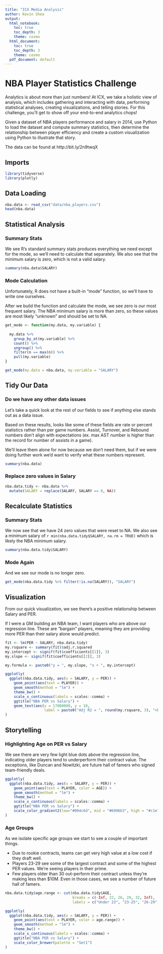 ```yaml
---
title: "ICX Media Analysis"
author: Kevin Shea
output:
  html_notebook: 
    toc: true
    toc_depth: 3
    theme: cosmo
  html_document:
    toc: true
    toc_depth: 3
    theme: cosmo
  pdf_document: default
---
```


# NBA Player Statistics Challenge

Analytics is about more than just numbers! At ICX, we take a holistic view of analysis, which includes gathering and interacting with data, performing statistical analyses, creating visualizations, and telling stories. For this challenge, you'll get to show off your end-to-end analytics chops!

Given a dataset of NBA players performance and salary in 2014, use Python to load the dataset and compute summary statistics, then determine the relationship between player efficiency and create a custom visualization using Python to illustrate that story.

The data can be found at http://bit.ly/2n9twqX 

## Imports 

```r

library(tidyverse)
library(plotly)

```

## Data Loading

```r

nba.data <- read_csv("data/nba_players.csv")
head(nba.data)

```


## Statistical Analysis

### Summary Stats

We see R's standard summary stats produces everything we need except for the mode, so we'll need to calculate that separately. We also see that the minimum salary is zero, which is not a valid salary. 

```r

summary(nba.data$SALARY)

```

### Mode Calculation

Unfortunately, R does not have a built-in "mode" function, so we'll have to write one ourselves.

After we build the function and calculate the mode, we see zero is our most frequent salary. The NBA minimum salary is more than zero, so these values are most likely "unknown" and should be set to NA. 

```r

get_mode <- function(my.data, my.variable) {
  
  my.data %>%
    group_by_at(my.variable) %>%
    count() %>%
    ungroup() %>%
    filter(n == max(n)) %>%
    pull(my.variable)
}

get_mode(my.data = nba.data, my.variable = "SALARY")

```

## Tidy Our Data

### Do we have any other data issues

Let's take a quick look at the rest of our fields to see if anything else stands out as a data issue. 

Based on these results, looks like some of these fields are rate or percent statistics rather than per game numbers. Assist, Turnover, and Rebound numbers don't align with expectations (ex. max AST number is higher than the record for number of assists in a game). 

We'll leave them alone for now because we don't need them, but if we were doing further work we'd want to verify what these numbers represent. 

```r

summary(nba.data)

```

### Replace zero values in Salary

```r

nba.data.tidy <- nba.data %>%
  mutate(SALARY = replace(SALARY, SALARY == 0, NA))

```

## Recalculate Statistics

### Summary Stats

We now see that we have 24 zero values that were reset to NA. We also see a minimum salary of `r min(nba.data.tidy$SALARY, na.rm = TRUE)` which is likely the NBA minimum salary.  

```r

summary(nba.data.tidy$SALARY)

```

### Mode Again

And we see our mode is no longer zero. 

```r

get_mode(nba.data.tidy %>% filter(!is.na(SALARY)), "SALARY")

```


## Visualization

From our quick visualization, we see there's a positive relationship between Salary and PER. 

If I were a GM building an NBA team, I want players who are above our regression line. These are "bargain" players, meaning they are providing more PER than their salary alone would predict. 

```r

fit <- lm(PER ~ SALARY, nba.data.tidy)
my.rsquare <- summary(fit)$adj.r.squared
my.intercept <- signif(fit$coefficients[[1]], 3)
my.slope <- signif(fit$coefficients[[2]], 3)

my.formula <- paste0("y = ", my.slope, "x + ", my.intercept)

ggplotly(
  ggplot(nba.data.tidy, aes(x = SALARY, y = PER)) +
    geom_point(aes(text = PLAYER)) +
    geom_smooth(method = "lm") +
    theme_bw() +
    scale_x_continuous(labels = scales::comma) +
    ggtitle("NBA PER vs Salary") +
    geom_text(aes(x = 17000000, y = 10, 
                  label = paste0("Adj R2 = ", round(my.rsquare, 3), "<br>", "Formula = ", my.formula)))
)

```


## Storytelling {.tabset}

### Highlighting Age on PER vs Salary

We see there are very few light blue dots above the regression line, indicating older players tend to underperform their contract value. The exceptions, like Duncan and Nowitzki, are future hall of famers who signed team-friendly deals. 

```r


ggplotly(
  ggplot(nba.data.tidy, aes(x = SALARY, y = PER)) +
    geom_point(aes(text = PLAYER, color = AGE)) +
    geom_smooth(method = "lm") +
    theme_bw() +
    scale_x_continuous(labels = scales::comma) +
    ggtitle("NBA PER vs Salary") +
    scale_color_gradient2(low="#004c6d", mid = "#6996b3", high = "#c1e7ff", midpoint = 27)
)

```

### Age Groups

As we isolate specific age groups we start to see a couple of important things. 

* Due to rookie contracts, teams can get very high value at a low cost if they draft well. 
* Players 23-29 see some of the largest contract and some of the highest PER values. We're seeing players in their prime.
* Few players older than 30 out-perform their contract unless they're making less than $10M. Even in those cases, we see a number of future hall of famers. 

```r

nba.data.tidy$age.range <- cut(nba.data.tidy$AGE, 
                               breaks = c(-Inf, 22, 26, 29, 32, Inf), 
                               labels = c("Under 23", "23-25", "26-29", "30-32", "33+"))

ggplotly(
  ggplot(nba.data.tidy, aes(x = SALARY, y = PER)) +
    geom_point(aes(text = PLAYER, color = age.range)) +
    geom_smooth(method = "lm") +
    theme_bw() +
    scale_x_continuous(labels = scales::comma) +
    ggtitle("NBA PER vs Salary") +
    scale_color_brewer(palette = "Set1")
)

```





